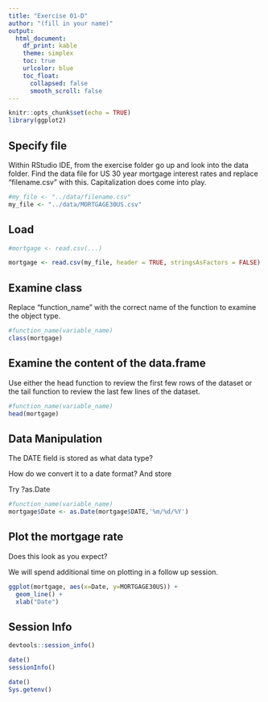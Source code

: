 ```yaml
---
title: "Exercise 01-D"
author: "(fill in your name)"
output:
  html_document:
    df_print: kable
    theme: simplex
    toc: true
    urlcolor: blue
    toc_float:
      collapsed: false
      smooth_scroll: false
---
```


```r
knitr::opts_chunk$set(echo = TRUE)
library(ggplot2)
```

## Specify file

Within RStudio IDE, from the exercise folder go up and look into the data folder.  Find the data file for US 30 year mortgage interest rates and replace "filename.csv" with this.  Capitalization does come into play.

```r
#my_file <- "../data/filename.csv"
my_file <- "../data/MORTGAGE30US.csv"
```

## Load


```r
#mortgage <- read.csv(...)

mortgage <- read.csv(my_file, header = TRUE, stringsAsFactors = FALSE)

```

## Examine class

Replace "function_name" with the correct name of the function to examine the object type.

```r
#function_name(variable_name)
class(mortgage)
```

## Examine the content of the data.frame

Use either the head function to review the first few rows of the dataset or the tail function to review the last few lines of the dataset.

```r
#function_name(variable_name)
head(mortgage)

```
## Data Manipulation

The DATE field is stored as what data type?

How do we convert it to a date format? And store 

Try ?as.Date


```r
#function_name(variable_name)
mortgage$Date <- as.Date(mortgage$DATE,'%m/%d/%Y')

```

## Plot the mortgage rate

Does this look as you expect?

We will spend additional time on plotting in a follow up session.

```r

ggplot(mortgage, aes(x=Date, y=MORTGAGE30US)) +
  geom_line() + 
  xlab("Date")

```





## Session Info

```r
devtools::session_info()
```

```r
date()
sessionInfo()
```

```r
date()
Sys.getenv()
```


